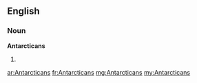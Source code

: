 ==English==

===Noun===
'''Antarcticans'''

# {{plural of|Antarctican}}

[[ar:Antarcticans]]
[[fr:Antarcticans]]
[[mg:Antarcticans]]
[[my:Antarcticans]]